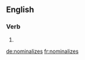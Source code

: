 ==English==

===Verb===
{{head|en}}

# {{en-third-person singular of|nominalize}}

[[de:nominalizes]]
[[fr:nominalizes]]